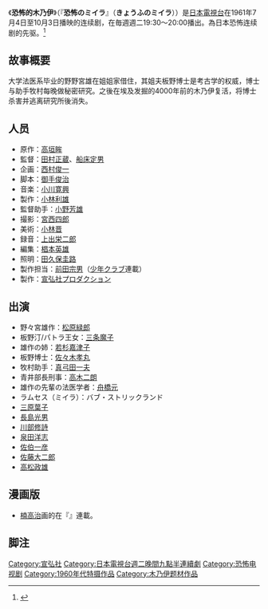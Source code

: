 {{roughtranslation|time=2015-2-8}}

《'''恐怖的木乃伊'''》（『'''恐怖のミイラ'''』（'''きょうふのミイラ'''））是[[日本電視台|日本電視台]]在1961年7月4日至10月3日播映的连续剧，在毎週週二19:30～20:00播出。為日本恐怖连续剧的先驱。<ref name = "全怪獣">{{Cite book|date =1990-03-24|title = 《[[全怪獣怪人|全怪獣怪人]]》 |publisher = [[勁文社|勁文社]]|volume = 上巻 |pages=pp.66 - 67 |language=ja|id=C0676 |isbn = 4-7669-0962-3 }}</ref>
==故事概要==
大学法医系毕业的野野宮雄在姐姐家借住，其姐夫板野博士是考古学的权威，博士与助手牧村每晚做秘密研究。之後在埃及发掘的4000年前的木乃伊复活，将博士杀害并逃离研究所後消失。
==人员 ==
* 原作：[[高垣眸|高垣眸]]
* 監督：[[田村正蔵|田村正蔵]]、[[船床定男|船床定男]]
* 企画：[[西村俊一|西村俊一]]
* 脚本：[[御手俊治|御手俊治]]
* 音楽：[[小川寛興|小川寛興]]
* 製作：[[小林利雄|小林利雄]]
* 監督助手：[[小野芳雄|小野芳雄]]
* 撮影：[[宮西四郎|宮西四郎]]
* 美術：[[小林晋_(美術家)|小林晋]]
* 録音：[[上出栄二郎|上出栄二郎]]
* 編集：[[椙本英雄|椙本英雄]]
* 照明：[[田久保圭路|田久保圭路]]
* 製作担当：[[前田宗男|前田宗男]]（[[少年クラブ|少年クラブ]]連載）
* 製作：[[宣弘社|宣弘社プロダクション]]
== 出演 ==
* 野々宮雄作：[[松原光二|松原緑郎]]
* 板野汀/パトラ王女：[[三条魔子|三条魔子]]
* 雄作の姉：[[若杉嘉津子|若杉嘉津子]]
* 板野博士：[[佐々木孝丸|佐々木孝丸]]
* 牧村助手：[[真弓田一夫|真弓田一夫]]
* 青井部長刑事：[[高木二朗|高木二朗]]
* 雄作の先輩の法医学者：[[舟橋元|舟橋元]]
* ラムセス（ミイラ）：バブ・ストリックランド
* [[三原葉子|三原葉子]]
* [[長島光男|長島光男]]
* [[川部修詩|川部修詩]]
* [[泉田洋志|泉田洋志]]
* [[佐伯一彦|佐伯一彦]]
* [[佐藤大二郎|佐藤大二郎]]
* [[高松政雄|高松政雄]]
== 漫画版 ==
* [[楠高治|楠高治]]画的在『{{tsl|ja|少年クラブ|}}』連載。
== 脚注 ==
{{Reflist}}

[[Category:宣弘社|Category:宣弘社]]
[[Category:日本電視台週二晚間九點半連續劇|Category:日本電視台週二晚間九點半連續劇]]
[[Category:恐怖电视剧|Category:恐怖电视剧]]
[[Category:1960年代特摄作品|Category:1960年代特摄作品]]
[[Category:木乃伊题材作品|Category:木乃伊题材作品]]